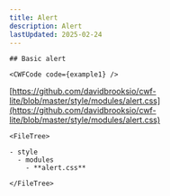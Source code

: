 ```yaml
---
title: Alert
description: Alert
lastUpdated: 2025-02-24
---
```




<Tabs>
  <TabItem label="Overview" icon="puzzle">
    
    ## Basic alert

    <CWFCode code={example1} />
  </TabItem>
  <TabItem label="Files" icon="list-format">

  [https://github.com/davidbrooksio/cwf-lite/blob/master/style/modules/alert.css](https://github.com/davidbrooksio/cwf-lite/blob/master/style/modules/alert.css)
  
    <FileTree>

    - style
      - modules
        - **alert.css**

    </FileTree>
  </TabItem>
  <TabItem label="Stylesheet" icon="open-book">
    <Code code={cssExample} lang="css" />
  </TabItem>
</Tabs>
